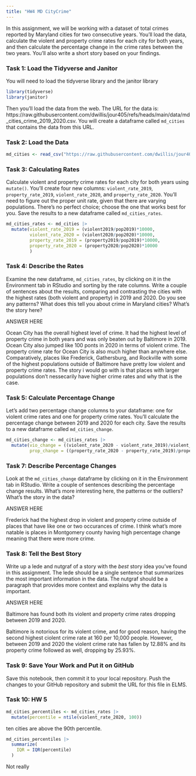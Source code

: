 ```yaml
---
title: "HW4 MD CityCrime"
---
```


In this assignment, we will be working with a dataset of total crimes reported by Maryland cities for two consecutive years. You'll load the data, calculate the violent and property crime rates for each city for both years, and then calculate the percentage change in the crime rates between the two years. You'll also write a short story based on your findings.

### Task 1: Load the Tidyverse and Janitor

You will need to load the tidyverse library and the janitor library

```r
library(tidyverse)
library(janitor)
```

Then you'll load the data from the web. The URL for the data is: https://raw.githubusercontent.com/dwillis/jour405/refs/heads/main/data/md_cities_crime_2019_2020.csv. You will create a dataframe called `md_cities` that contains the data from this URL.

### Task 2: Load the Data

```r
md_cities <- read_csv("https://raw.githubusercontent.com/dwillis/jour405/refs/heads/main/data/md_cities_crime_2019_2020.csv")
```
### Task 3: Calculating Rates

Calculate violent and property crime rates for each city for both years using `mutate()`. You'll create four new columns: `violent_rate_2019`, `property_rate_2019`, `violent_rate_2020`, and `property_rate_2020`. You'll need to figure out the proper unit rate, given that there are varying populations. There's no perfect choice; choose the one that works best for you. Save the results to a new dataframe called `md_cities_rates`.

```r
md_cities_rates <- md_cities |> 
  mutate(violent_rate_2019 = (violent2019/pop2019)*10000,
         violent_rate_2020 = (violent2020/pop2020)*10000,
         property_rate_2019 = (property2019/pop2019)*10000,
         property_rate_2020 = (property2020/pop2020)*10000
         )
```

### Task 4: Describe the Rates

Examine the new dataframe, `md_cities_rates`, by clicking on it in the Environment tab in RStudio and sorting by the rate columns. Write a couple of sentences about the results, comparing and contrasting the cities with the highest rates (both violent and property) in 2019 and 2020. Do you see any patterns? What does this tell you about crime in Maryland cities? What's the story here?

ANSWER HERE

Ocean City has the overall highest level of crime. It had the highest level of property crime in both years and was only beaten out by Baltimore in 2019. Ocean City also jumped like 100 ponts in 2020 in terms of violent crime. The property crime rate for Ocean City is also much higher than anywhere else. Comparatively, places like Frederick, Gathersburg, and Rockville with some of the highest populations outside of Baltimore have pretty low violent and property crime rates. The story i would go with is that places with larger populations don't nessecarily have higher crime rates and why that is the case.

### Task 5: Calculate Percentage Change

Let's add two percentage change columns to your dataframe: one for violent crime rates and one for property crime rates. You'll calculate the percentage change between 2019 and 2020 for each city. Save the results to a new dataframe called `md_cities_change`.

```r
md_cities_change <- md_cities_rates |>
  mutate(vio_change = ((violent_rate_2020 - violent_rate_2019)/violent_rate_2019)*100,
         prop_change = ((property_rate_2020 - property_rate_2019)/property_rate_2019)*100)
```

### Task 7: Describe Percentage Changes

Look at the `md_cities_change` dataframe by clicking on it in the Environment tab in RStudio. Write a couple of sentences describing the percentage change results. What's more interesting here, the patterns or the outliers? What's the story in the data?

ANSWER HERE

Frederick had the highest drop in violent and property crime outside of places that have like one or two occurances of crime. I think what's more natable is places in Montgomery county having high percentage change meaning that there were more crime. 

### Task 8: Tell the Best Story

Write up a lede and nutgraf of a story with the _best_ story idea you've found in this assignment. The lede should be a single sentence that summarizes the most important information in the data. The nutgraf should be a paragraph that provides more context and explains why the data is important.

ANSWER HERE

Baltimore has found both its violent and property crime rates dropping between 2019 and 2020.

Baltimore is notorious for its violent crime, and for good reason, having the second highest ciolent crime rate at 160 per 10,000 people. However, between 2019 and 2020 the violent crime rate has fallen by 12.88% and its property crime followed as well, dropping by 25.93%.

### Task 9: Save Your Work and Put it on GitHub

Save this notebook, then commit it to your local repository. Push the changes to your GitHub repository and submit the URL for this file in ELMS.

### Task 10: HW 5

```r
md_cities_percentiles <- md_cities_rates |>
  mutate(percentile = ntile(violent_rate_2020, 100))
```

ten cities are above the 90th percentile.

```r
md_cities_percentiles |>
  summarize(
    IQR = IQR(percentile)
  )
```

Not really
